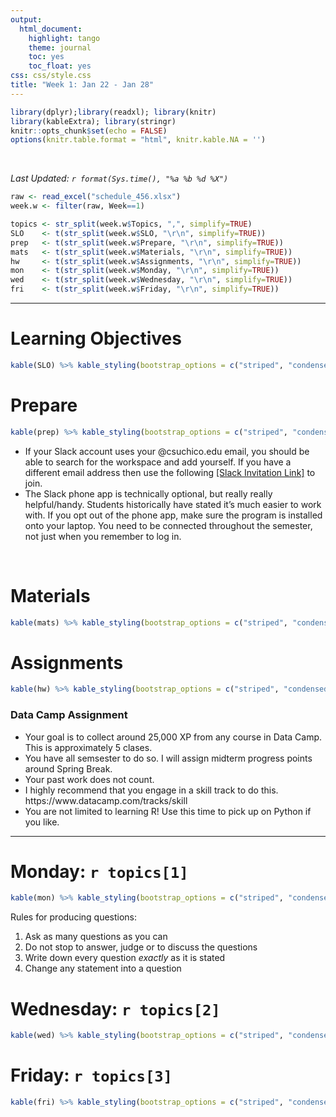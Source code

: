 ```yaml
---
output:
  html_document:
    highlight: tango
    theme: journal
    toc: yes
    toc_float: yes
css: css/style.css
title: "Week 1: Jan 22 - Jan 28"
---
```


```r
library(dplyr);library(readxl); library(knitr)
library(kableExtra); library(stringr)
knitr::opts_chunk$set(echo = FALSE)
options(knitr.table.format = "html", knitr.kable.NA = '') 
```
<br>

_Last Updated: `r format(Sys.time(), "%a %b %d %X")` _
<br>


```r
raw <- read_excel("schedule_456.xlsx")
week.w <- filter(raw, Week==1)

topics <- str_split(week.w$Topics, ",", simplify=TRUE)
SLO    <- t(str_split(week.w$SLO, "\r\n", simplify=TRUE))
prep   <- t(str_split(week.w$Prepare, "\r\n", simplify=TRUE))
mats   <- t(str_split(week.w$Materials, "\r\n", simplify=TRUE))
hw     <- t(str_split(week.w$Assignments, "\r\n", simplify=TRUE))
mon    <- t(str_split(week.w$Monday, "\r\n", simplify=TRUE))
wed    <- t(str_split(week.w$Wednesday, "\r\n", simplify=TRUE))
fri    <- t(str_split(week.w$Friday, "\r\n", simplify=TRUE))
```

----

# Learning Objectives
```r
kable(SLO) %>% kable_styling(bootstrap_options = c("striped", "condensed"))
```

# Prepare
```r
kable(prep) %>% kable_styling(bootstrap_options = c("striped", "condensed"))
```

* If your Slack account uses your @csuchico.edu email, you should be able to search for the workspace and add yourself. If you have a different email address then use the following 
[[Slack Invitation Link]](https://join.slack.com/t/math456/shared_invite/enQtMzAwMzEyNDA2NTUxLWQyZTc1NDM2NzZiMGQ5MjVhODRhZjIyM2QxMGZlMDJhNjY0ZTRhODhiMTg5YWU0ZDAzZThhYjcwMDBhOGRiNjY) to join. 
* The Slack phone app is technically optional, but really really helpful/handy. Students historically have stated it's much easier to work with. If you opt out of the phone app, make sure the program is installed onto your laptop. You need to be connected throughout the semester, not just when you remember to log in. 

<br>

# Materials
```r
kable(mats) %>% kable_styling(bootstrap_options = c("striped", "condensed"))
```

# Assignments
```r
kable(hw) %>% kable_styling(bootstrap_options = c("striped", "condensed"))
```

### Data Camp Assignment
* Your goal is to collect around 25,000 XP from any course in Data Camp. This is approximately 5 clases. 
* You have all semsester to do so. I will assign midterm progress points around Spring Break. 
* Your past work does not count. 
* I highly recommend that you engage in a skill track to do this.  https://www.datacamp.com/tracks/skill 
* You are not limited to learning R! Use this time to pick up on Python if you like.

----

# Monday: `r topics[1]`

```r
kable(mon) %>% kable_styling(bootstrap_options = c("striped", "condensed"))
```

Rules for producing questions: 

1.	Ask as many questions as you can
2.	Do not stop to answer, judge or to discuss the questions
3.	Write down every question _exactly_ as it is stated
4.	Change any statement into a question


# Wednesday: `r topics[2]`

```r
kable(wed) %>% kable_styling(bootstrap_options = c("striped", "condensed"))
```

# Friday: `r topics[3]`

```r
kable(fri) %>% kable_styling(bootstrap_options = c("striped", "condensed"))
```


